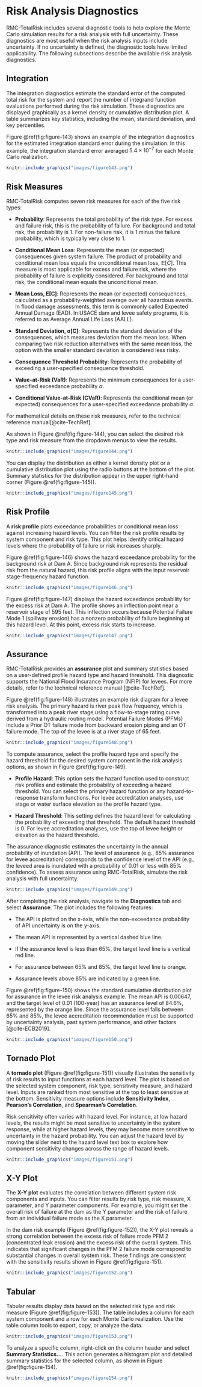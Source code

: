 # Risk Analysis Diagnostics

RMC-TotalRisk includes several diagnostic tools to help explore the Monte Carlo simulation results for a risk analysis with full uncertainty. These diagnostics are most useful when the risk analysis inputs include uncertainty. If no uncertainty is defined, the diagnostic tools have limited applicability. The following subsections describe the available risk analysis diagnostics. 

## Integration

The integration diagnostics estimate the standard error of the computed total risk for the system and report the number of integrand function evaluations performed during the risk simulation. These diagnostics are displayed graphically as a kernel density or cumulative distribution plot. A table summarizes key statistics, including the mean, standard deviation, and key percentiles.

Figure \@ref(fig:figure-143) shows an example of the integration diagnostics for the estimated integration standard error during the simulation. In this example, the integration standard error averaged $5.4×10^{-7}$ for each Monte Carlo realization. 

```r
knitr::include_graphics("images/figure143.png")
```

## Risk Measures

RMC-TotalRisk computes seven risk measures for each of the five risk types:

- **Probability**: Represents the total probability of the risk type. For excess and failure risk, this is the probability of failure. For background and total risk, the probability is 1. For non-failure risk, it is 1 minus the failure probability, which is typically very close to 1.   

- **Conditional Mean Loss**: Represents the mean (or expected) consequences given system failure. The product of probability and conditional mean loss equals the unconditional mean loss, $\mathbb{E}[C]$. This measure is most applicable for excess and failure risk, where the probability of failure is explicitly considered. For background and total risk, the conditional mean equals the unconditional mean.

- **Mean Loss, Ε[C]**: Represents the mean (or expected) consequences, calculated as a probability-weighted average over all hazardous events. In flood damage assessments, this term is commonly called Expected Annual Damage (EAD). In USACE dam and levee safety programs, it is referred to as Average Annual Life Loss (AALL).  

- **Standard Deviation, σ[C]**: Represents the standard deviation of the consequences, which measures deviation from the mean loss. When comparing two risk reduction alternatives with the same mean loss, the option with the smaller standard deviation is considered less risky.

- **Consequence Threshold Probability**: Represents the probability of exceeding a user-specified consequence threshold.

- **Value-at-Risk (VaR)**: Represents the minimum consequences for a user-specified exceedance probability $\alpha$.

- **Conditional Value-at-Risk (CVaR)**: Represents the conditional mean (or expected) consequences for a user-specified exceedance probability $\alpha$. 

For mathematical details on these risk measures, refer to the technical reference manual[@cite-TechRef]. 

As shown in Figure \@ref(fig:figure-144), you can select the desired risk type and risk measure from the dropdown menus to view the results.

```r
knitr::include_graphics("images/figure144.png")
```

You can display the distribution as either a kernel density plot or a cumulative distribution plot using the radio buttons at the bottom of the plot. Summary statistics for the distribution appear in the upper right-hand corner (Figure \@ref(fig:figure-145)).

```r
knitr::include_graphics("images/figure145.png")
```

## Risk Profile

A **risk profile** plots exceedance probabilities or conditional mean loss against increasing hazard levels. You can filter the risk profile results by system component and risk type. This plot helps identify critical hazard levels where the probability of failure or risk increases sharply. 

Figure \@ref(fig:figure-146) shows the hazard exceedance probability for the background risk at Dam A. Since background risk represents the residual risk from the natural hazard, this risk profile aligns with the input reservoir stage-frequency hazard function. 

```r
knitr::include_graphics("images/figure146.png")
```

Figure \@ref(fig:figure-147) displays the hazard exceedance probability for the excess risk at Dam A. The profile shows an inflection point near a reservoir stage of 595 feet. This inflection occurs because Potential Failure Mode 1 (spillway erosion) has a nonzero probability of failure beginning at this hazard level. At this point, excess risk starts to increase.

```r
knitr::include_graphics("images/figure147.png")
```

## Assurance

RMC-TotalRisk provides an **assurance** plot and summary statistics based on a user-defined profile hazard type and hazard threshold. This diagnostic supports the National Flood Insurance Program (NFIP) for levees. For more details, refer to the technical reference manual [@cite-TechRef]. 

Figure \@ref(fig:figure-148) illustrates an example risk diagram for a levee risk analysis. The primary hazard is river peak flow frequency, which is transformed into a peak river stage using a flow-to-stage rating curve derived from a hydraulic routing model. Potential Failure Modes (PFMs) include a Prior OT failure mode from backward erosion piping and an OT failure mode. The top of the levee is at a river stage of 65 feet.

```r
knitr::include_graphics("images/figure148.png")
```

To compute assurance, select the profile hazard type and specify the hazard threshold for the desired system component in the risk analysis options, as shown in Figure \@ref(fig:figure-149).

-	**Profile Hazard**: This option sets the hazard function used to construct risk profiles and estimate the probability of exceeding a hazard threshold. You can select the primary hazard function or any hazard-to-response transform functions. For levee accreditation analyses, use stage or water surface elevation as the profile hazard type.

-	**Hazard Threshold**: This setting defines the hazard level for calculating the probability of exceeding that threshold. The default hazard threshold is 0. For levee accreditation analyses, use the top of levee height or elevation as the hazard threshold.

The assurance diagnostic estimates the uncertainty in the annual probability of inundation (API). The level of assurance (e.g., 85% assurance for levee accreditation) corresponds to the confidence level of the API (e.g., the leveed area is inundated with a probability of 0.01 or less with 85% confidence). To assess assurance using RMC-TotalRisk, simulate the risk analysis with full uncertainty.

```r
knitr::include_graphics("images/figure149.png")
```

After completing the risk analysis, navigate to the **Diagnostics** tab and select **Assurance**. The plot includes the following features:

-	The API is plotted on the x-axis, while the non-exceedance probability of API uncertainty is on the y-axis. 

-	The mean API is represented by a vertical dashed blue line.

-	If the assurance level is less than 65%, the target level line is a vertical red line. 

-	For assurance between 65% and 85%, the target level line is orange. 

-	Assurance levels above 85% are indicated by a green line. 

Figure \@ref(fig:figure-150) shows the standard cumulative distribution plot for assurance in the levee risk analysis example. The mean API is 0.00647, and the target level of 0.01 (100-year) has an assurance level of 84.6%, represented by the orange line. Since the assurance level falls between 65% and 85%, the levee accreditation recommendation must be supported by uncertainty analysis, past system performance, and other factors [@cite-ECB2019].

```r
knitr::include_graphics("images/figure150.png")
```

## Tornado Plot

A **tornado plot** (Figure \@ref(fig:figure-151)) visually illustrates the sensitivity of risk results to input functions at each hazard level. The plot is based on the selected system component, risk type, sensitivity measure, and hazard level. Inputs are ranked from most sensitive at the top to least sensitive at the bottom. Sensitivity measure options include **Sensitivity Index**, **Pearson’s Correlation**, and **Spearman’s Correlation**. 

Risk sensitivity often varies with hazard level. For instance, at low hazard levels, the results might be most sensitive to uncertainty in the system response, while at higher hazard levels, they may become more sensitive to uncertainty in the hazard probability. You can adjust the hazard level by moving the slider next to the hazard level text box to explore how component sensitivity changes across the range of hazard levels.

```r
knitr::include_graphics("images/figure151.png")
```

## X-Y Plot

The **X-Y plot** evaluates the correlation between different system risk components and inputs. You can filter results by risk type, risk measure, X parameter, and Y parameter components. For example, you might set the overall risk of failure at the dam as the Y parameter and the risk of failure from an individual failure mode as the X parameter.

In the dam risk example (Figure \@ref(fig:figure-152)), the X-Y plot reveals a strong correlation between the excess risk of failure mode PFM 2 (concentrated leak erosion) and the excess risk of the overall system. This indicates that significant changes in the PFM 2 failure mode correspond to substantial changes in overall system risk. These findings are consistent with the sensitivity results shown in Figure  \@ref(fig:figure-151).

```r
knitr::include_graphics("images/figure152.png")
```

## Tabular 

Tabular results display data based on the selected risk type and risk measure (Figure \@ref(fig:figure-153)). The table includes a column for each system component and a row for each Monte Carlo realization. Use the table column tools to export, copy, or analyze the data.

```r
knitr::include_graphics("images/figure153.png")
```

To analyze a specific column, right-click on the column header and select **Summary Statistics…**. This action generates a histogram plot and detailed summary statistics for the selected column, as shown in Figure \@ref(fig:figure-154). 

```r
knitr::include_graphics("images/figure154.png")
```
